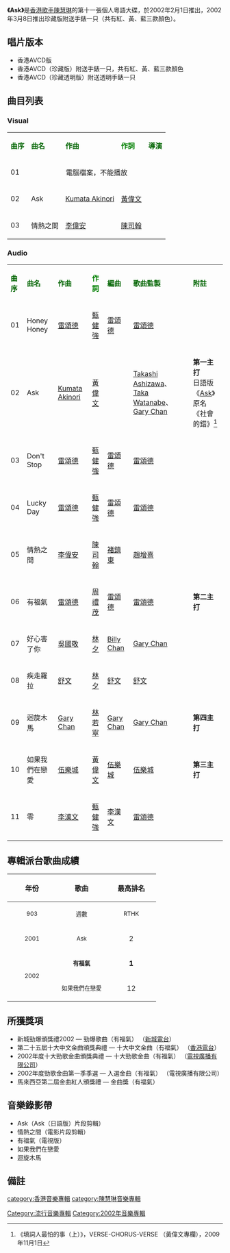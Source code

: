 {{Redirect2|ASK|搜尋引擎|ASK (網站)}}
{{Infobox album <!-- See Wikipedia:WikiProject_Albums -->
| name       = Ask
| type       = 專輯
| artist     = [[陳慧琳|陳慧琳]]
| cover      = Ask Kelly.jpg
<!-- 未知參數 | background = Brown -->
| released   = 2002年2月1日、2002年3月8日（珍藏版）、2002年5月14日（珍藏透明版）
| recorded   = 2001/2002年
| genre      = 粵語、[[日本搖滾樂|日式搖滾]]、[[電子音樂|電子音樂]]、[[電子舞曲|電子舞曲]]、[[拉丁舞曲|拉丁舞曲]]、[[浩室音樂|浩室音樂]]、[[鐵克諾音樂|鐵克諾音樂]]、[[出神音樂|出神音樂]]、[[的士高|的士高]]
| length     = 41:36
| label      = [[正東唱片|正東唱片]]
| producer   = [[雷頌德|雷頌德]]、[[Takashi_Ashizawa|Takashi Ashizawa]]、[[Taka_Watanabe|Taka Watanabe]]、[[Gary_Chan|Gary Chan]]、[[趙增熹|趙增熹]]、[[舒文_(音樂人)|舒文]]、[[伍樂城|伍樂城]]
<!-- 未知參數 | number     = 11 -->
| reviews    = <nowiki></nowiki>
| prev_title = [[Grace_(陳慧琳專輯)|Grace]]
| prev_year  = 2001
| next_title = [[最愛的主題曲|最愛的主題曲]]
| next_year  = 2002
| misc       = {{Extra album cover
  | header        = 香港（黃色手錶珍藏版）封面
  | caption       = 
  | type          = 錄音室專輯
  | cover         = Kelly_Chen_Ask_(_Yellow_Watch_Collectible_Edition).jpg
  | border        = yes
  | alt           = 
  }}
}}
'''《Ask》'''是[[香港|香港]][[歌手|歌手]][[陳慧琳|陳慧琳]]的第十一張個人粵語大碟，於2002年2月1日推出，2002年3月8日推出珍藏版附送手錶一只（共有紅、黃、藍三款顏色）。

== 唱片版本 ==
* 香港AVCD版
* 香港AVCD（珍藏版）附送手錶一只，共有紅、黃、藍三款顏色
* 香港AVCD（珍藏透明版）附送透明手錶一只

== 曲目列表 ==
=== Visual ===
{| class="wikitable"
|-
| <font color=darkgreen>'''曲序'''</font> || <font color=darkgreen>'''曲名'''</font> || <font color=darkgreen>'''作曲'''</font> || <font color=green>'''作詞'''</font> || <font color=darkgreen>'''導演'''</font>
|-
| 01 || colspan=4|<center>電腦檔案，不能播放</center>
|-
| 02 || Ask || [[Kumata_Akinori|Kumata Akinori]] || [[黃偉文|黃偉文]] || 
|-
| 03 || 情熱之間 || [[李偉安|李偉安]] || [[陳司翰|陳司翰]] || 
|}

=== Audio ===
{| class="wikitable"
|-
| <font color=darkgreen>'''曲序'''</font> || <font color=darkgreen>'''曲名'''</font> || <font color=darkgreen>'''作曲'''</font> || <font color=green>'''作詞'''</font> || <font color=darkgreen>'''編曲'''</font> || <font color=darkgreen>'''歌曲監製'''</font> || <font color=darkgreen>'''附註'''</font>
|-
| 01 || Honey Honey || [[雷頌德|雷頌德]] || [[甄健強|甄健強]] || [[雷頌德|雷頌德]] || [[雷頌德|雷頌德]] || 
|-
| 02 || Ask || [[Kumata_Akinori|Kumata Akinori]] || [[黃偉文|黃偉文]] || {{link-ja|島田直|CHOKKAKU}} || [[Takashi_Ashizawa|Takashi Ashizawa]]、[[Taka_Watanabe|Taka Watanabe]]、[[Gary_Chan|Gary Chan]] || '''第一主打'''<br>日語版《[[Ask_(陳慧琳單曲)|Ask]]》<br>原名《社會的錯》<ref>《填詞人最怕的事（上）》，VERSE-CHORUS-VERSE （黃偉文專欄），2009年11月1日</ref>
|-
| 03 || Don't Stop || [[雷頌德|雷頌德]] || [[甄健強|甄健強]] || [[雷頌德|雷頌德]] || [[雷頌德|雷頌德]] || 
|-
| 04 || Lucky Day || [[雷頌德|雷頌德]] || [[甄健強|甄健強]] || [[雷頌德|雷頌德]] || [[雷頌德|雷頌德]] || 
|-
| 05 || 情熱之間 || [[李偉安|李偉安]] || [[陳司翰|陳司翰]] || [[褚鎮東|褚鎮東]] || [[趙增熹|趙增熹]] || 
|-
| 06 || 有福氣 || [[雷頌德|雷頌德]] || [[周禮茂|周禮茂]] || [[雷頌德|雷頌德]] || [[雷頌德|雷頌德]] || '''第二主打'''
|-
| 07 || 好心害了你 || [[吳國敬|吳國敬]] || [[林夕|林夕]] || [[Billy_Chan|Billy Chan]] || [[Gary_Chan|Gary Chan]] || 
|-
| 08 || 疾走羅拉 || [[舒文_(音樂人)|舒文]] || [[林夕|林夕]] || [[舒文_(音樂人)|舒文]] || [[舒文_(音樂人)|舒文]] || 
|-
| 09 || 迴旋木馬 || [[Gary_Chan|Gary Chan]] || [[林若寧|林若寧]] || [[Gary_Chan|Gary Chan]] || [[Gary_Chan|Gary Chan]] || '''第四主打'''
|-
| 10 || 如果我們在戀愛 || [[伍樂城|伍樂城]] || [[黃偉文|黃偉文]] || [[伍樂城|伍樂城]] || [[伍樂城|伍樂城]] || '''第三主打'''
|-
| 11 || 零 || [[李漢文|李漢文]] || [[甄健強|甄健強]] || [[李漢文|李漢文]] || [[雷頌德|雷頌德]] || 
|}

==專輯派台歌曲成績==
{| class="wikitable"
!align="center" rowspan="2" | 年份
!align="center" rowspan="2" | 歌曲
!align="center" colspan="8" | 最高排名
|-
!width="100"|<small>903</small> !! width="100"|<small>週數</small> !! width="100"|<small>RTHK</small> !! width="100"|<small>週數</small> !! width="100"|<small>997</small> !! width="100"|<small>週數</small> !! width="100"|<small>TVB</small> !! width="100"|<small>週數</small>
|-
|align="center"| <small>2001</small> ||align="center"| <small>Ask</small> ||align="center"| 2 ||align="center"| 5 ||align="center"| '''1''' ||align="center"| 8 ||align="center"| '''1''' ||align="center"| 7 ||align="center"| '''1''' ||align="center"| 3
|-
|align="center" rowspan="2"| <small>2002</small> ||align="center"| <small>'''有福氣'''</small> ||align="center"| '''1''' ||align="center"| 6 ||align="center"| '''1''' ||align="center"| 6 ||align="center"| '''1''' ||align="center"| 7 ||align="center"| '''1''' ||align="center"| 3
|-
|align="center"| <small>如果我們在戀愛</small> ||align="center"| 12 ||align="center"| 1 ||align="center"| - ||align="center"| - ||align="center"| 3 ||align="center"| 4 ||align="center"| - ||align="center"| -
|}

== 所獲獎項 ==
*新城勁爆頒獎禮2002 — 勁爆歌曲（有福氣） （[[新城電台|新城電台]]）
*第二十五屆十大中文金曲頒獎典禮 — 十大中文金曲（有福氣） （[[香港電台|香港電台]]）
*2002年度十大勁歌金曲頒獎典禮 — 十大勁歌金曲（有福氣） （[[電視廣播有限公司|電視廣播有限公司]]）
*2002年度勁歌金曲第一季季選 — 入選金曲（有福氣） （電視廣播有限公司）
*馬來西亞第二屆金曲紅人頒獎禮 — 金曲獎（有福氣）

==音樂錄影帶==
*Ask（Ask（日語版）片段剪輯）
*情熱之間（電影片段剪輯）
*有福氣（電視版）
*如果我們在戀愛 
*迴旋木馬
 
== 備註 ==
<div class="references-small">
<references></references>
</div>

{{陳慧琳}}

[[category:香港音樂專輯|category:香港音樂專輯]]
[[category:陳慧琳音樂專輯|category:陳慧琳音樂專輯]]
[[Category:流行音樂專輯|Category:流行音樂專輯]]
[[Category:2002年音樂專輯|Category:2002年音樂專輯]]
